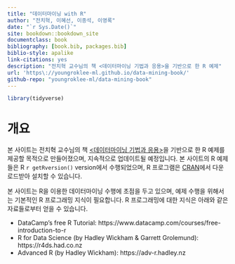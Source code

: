 ```yaml
--- 
title: "데이터마이닝 with R"
author: "전치혁, 이혜선, 이종석, 이영록"
date: "`r Sys.Date()`"
site: bookdown::bookdown_site
documentclass: book
bibliography: [book.bib, packages.bib]
biblio-style: apalike
link-citations: yes
description: "전치혁 교수님의 책 <데이터마이닝 기법과 응용>을 기반으로 한 R 예제"
url: 'https\://youngroklee-ml.github.io/data-mining-book/'
github-repo: "youngroklee-ml/data-mining-book"
---
```


```r
library(tidyverse)
```


# 개요 {-}

본 사이트는 전치혁 교수님의 책 [<데이터마이닝 기법과 응용>](http://www.hannarae.net/books/area.php?ptype=view&prdcode=1409250010)을 기반으로 한 R 예제를 제공할 목적으로 만들어졌으며, 지속적으로 업데이트될 예정입니다. 본 사이트의 R 예제들은 R `r getRversion()` version에서 수행되었으며, R 프로그램은 [CRAN](https://cran.r-project.org)에서 다운로드받아 설치할 수 있습니다.

본 사이트는 R을 이용한 데이터마이닝 수행에 초점을 두고 있으며, 예제 수행을 위해서는 기본적인 R 프로그래밍 지식이 필요합니다. R 프로그래밍에 대한 지식은 아래와 같은 자료들로부터 얻을 수 있습니다.

- DataCamp's free R Tutorial: https://www.datacamp.com/courses/free-introduction-to-r
- R for Data Science (by Hadley Wickham & Garrett Grolemund): https://r4ds.had.co.nz
- Advanced R (by Hadley Wickham): https://adv-r.hadley.nz

